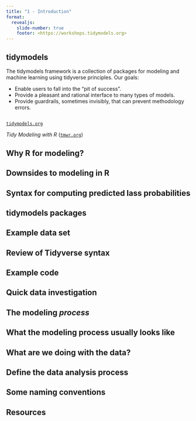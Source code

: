 ```yaml
---
title: "1 - Introduction"
format:
  revealjs: 
    slide-number: true
    footer: <https://workshops.tidymodels.org>    
---
```


## tidymodels

The tidymodels framework is a collection of packages for modeling and machine learning using tidyverse principles. Our goals:

-   Enable users to fall into the "pit of success".
-   Provide a pleasant and rational interface to many types of models.
-   Provide guardrails, sometimes invisibly, that can prevent methodology errors.

##  {background="#43464B"}

[`tidymodels.org`](https://www.tidymodels.org/)

*Tidy Modeling with R* ([`tmwr.org`](https://www.tmwr.org/))

## Why R for modeling?

## Downsides to modeling in R

## Syntax for computing predicted lass probabilities

## tidymodels packages

## Example data set

## Review of Tidyverse syntax

## Example code

## Quick data investigation

## The modeling *process*

## What the modeling process usually looks like

## What are we doing with the data?

## Define the data analysis process

## Some naming conventions

## Resources
